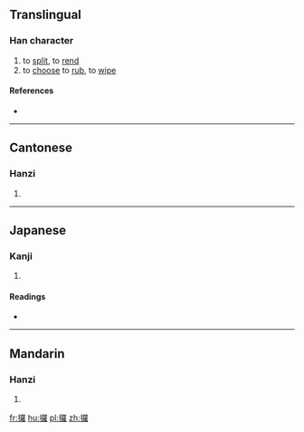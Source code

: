 ==Translingual==

===Han character===
{{Han char|rn=64|rad=手|as=19|sn=22|four=|canj=手田中土 (QWLG)|ids=⿰[[扌]][[羅]]}}

# to [[split]], to [[rend]]
# to [[choose]] to [[rub]], to [[wipe]]

====References====
* {{Han ref|kx=0464.090|dkj=13022|dj=0813.070|hdz=31990.050|uh=651E|ud=25886}}

----

==Cantonese==

===Hanzi===
{{yue-hanzi|jyut=[[lo1]], [[lo2]]|y=lo1, lo2}}

# {{defn|lang=yue|sort=手19}}

----

==Japanese==

===Kanji===
{{ja-kanji|grade=|rs=手19}}

# {{defn|lang=ja|sort=手19}}

====Readings====
* {{ja-readings|on=[[ら]] (ra)|kun=[[えらぶ]] (erabu), [[さく]] (saku)}}

----

==Mandarin==

===Hanzi===
{{cmn-hanzi|pin=[[luó]] ([[luo2]]), [[luǒ]] ([[luo3]]), [[lǚ]] ([[lü3]])|wg=lo<sup>2</sup>, lo<sup>3</sup>, lü<sup>3</sup>}}

# {{defn|lang=cmn|sort=手19}}

[[fr:攞]]
[[hu:攞]]
[[pl:攞]]
[[zh:攞]]